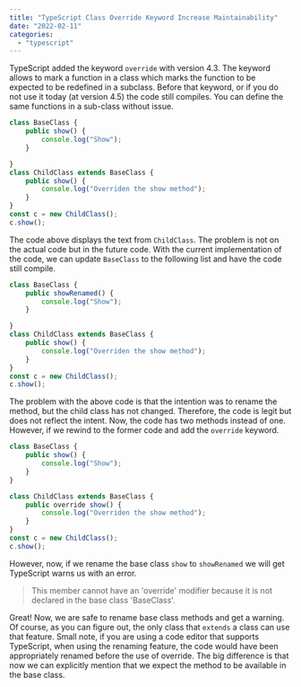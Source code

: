 ```yaml
---
title: "TypeScript Class Override Keyword Increase Maintainability"
date: "2022-02-11"
categories:
  - "typescript"
---
```


TypeScript added the keyword `override` with version 4.3. The keyword allows to mark a function in a class which marks the function to be expected to be redefined in a subclass. Before that keyword, or if you do not use it today (at version 4.5) the code still compiles. You can define the same functions in a sub-class without issue.

```typescript
class BaseClass {
    public show() {
        console.log("Show");
    }

}
class ChildClass extends BaseClass {
    public show() {
        console.log("Overriden the show method");
    }
}
const c = new ChildClass();
c.show();
```

The code above displays the text from `ChildClass`. The problem is not on the actual code but in the future code. With the current implementation of the code, we can update `BaseClass` to the following list and have the code still compile.

```typescript
class BaseClass {
    public showRenamed() {
        console.log("Show");
    }

}
class ChildClass extends BaseClass {
    public show() {
        console.log("Overriden the show method");
    }
}
const c = new ChildClass();
c.show();
```

The problem with the above code is that the intention was to rename the method, but the child class has not changed. Therefore, the code is legit but does not reflect the intent. Now, the code has two methods instead of one. However, if we rewind to the former code and add the `override` keyword.

```typescript {8}
class BaseClass {
    public show() {
        console.log("Show");
    }
}

class ChildClass extends BaseClass {
    public override show() {
        console.log("Overriden the show method");
    }
}
const c = new ChildClass();
c.show();
```

However, now, if we rename the base class `show` to `showRenamed` we will get TypeScript warns us with an error.

>This member cannot have an 'override' modifier because it is not declared in the base class 'BaseClass'.

Great! Now, we are safe to rename base class methods and get a warning. Of course, as you can figure out, the only class that `extends` a class can use that feature. Small note, if you are using a code editor that supports TypeScript, when using the renaming feature, the code would have been appropriately renamed before the use of override. The big difference is that now we can explicitly mention that we expect the method to be available in the base class.